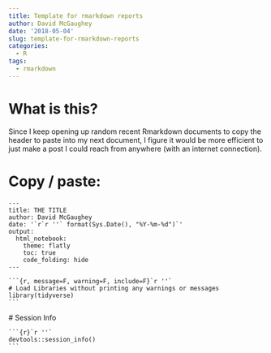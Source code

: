 ```yaml
---
title: Template for rmarkdown reports
author: David McGaughey
date: '2018-05-04'
slug: template-for-rmarkdown-reports
categories:
  - R
tags:
  - rmarkdown
---
```


# What is this?
Since I keep opening up random recent Rmarkdown documents to copy the header to paste into my next document, I figure it would be more efficient to just make a post I could reach from anywhere (with an internet connection). 

# Copy / paste:
````
---
title: THE TITLE
author: David McGaughey
date: '`r`r ''` format(Sys.Date(), "%Y-%m-%d")`'
output: 
  html_notebook:
    theme: flatly
    toc: true
    code_folding: hide
---
````


````
```{r, message=F, warning=F, include=F}`r ''`
# Load Libraries without printing any warnings or messages
library(tidyverse)
```
````

\# Session Info
````
```{r}`r ''`
devtools::session_info()
```
````

